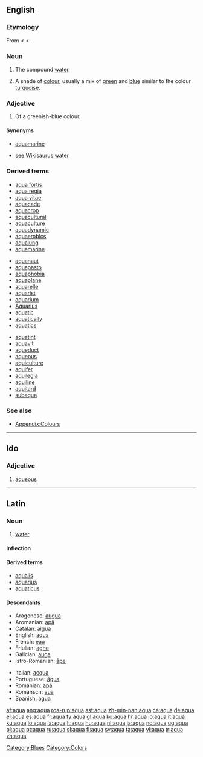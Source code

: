 ==English==

===Etymology===
From {{etyl|la}} {{term|aqua|lang=la}} < {{proto|Indo-European|h₂ekweh₂}} < {{proto|Indo-European|h₂ekw-|to drink}}.

===Noun===
{{en-noun|aquae|-}}

# {{inorganic compound}} The compound [[water]].
# {{colour}} A shade of [[colour]], usually a mix of [[green]] and [[blue]] similar to the colour [[turquoise]].
#: {{colour panel|aqua|00FFFF}}

===Adjective===
{{en-adj}}

# {{colour}} Of a greenish-blue colour.

====Synonyms====
* {{sense|colour}} [[aquamarine]]
* {{sense|water}} see [[Wikisaurus:water]]

===Derived terms===
{{top3}}
* [[aqua fortis]]
* [[aqua regia]]
* [[aqua vitae]]
* [[aquacade]]
* [[aquacrop]]
* [[aquacultural]]
* [[aquaculture]]
* [[aquadynamic]]
* [[aquaerobics]]
* [[aqualung]]
* [[aquamarine]]
{{mid3}}
* [[aquanaut]]
* [[aquapasto]]
* [[aquaphobia]]
* [[aquaplane]]
* [[aquarelle]]
* [[aquarist]]
* [[aquarium]]
* [[Aquarius]]
* [[aquatic]]
* [[aquatically]]
* [[aquatics]]
{{mid3}}
* [[aquatint]]
* [[aquavit]]
* [[aqueduct]]
* [[aqueous]]
* [[aquiculture]]
* [[aquifer]]
* [[aquilegia]]
* [[aquiline]]
* [[aquitard]]
* [[subaqua]]
{{bottom}}

===See also===
* [[Appendix:Colours]]

[[Category:Blues]]
[[Category:Colors]]

----

==Ido==

===Adjective===
{{infl|io|adjective}}

# [[aqueous]]

----

==Latin==

===Noun===
{{la-noun|aqua|aquae|aquae|f|first}}

# [[water]]

====Inflection====
{{la-decl-1st|aqu}}

====Derived terms====
* [[aqualis]]
* [[aquarius]]
* [[aquaticus]]

====Descendants====
{{rel-top|terms descended from "aqua"}}
* Aragonese: [[augua]]
* Aromanian: [[apã]]
* Catalan: [[aigua]]
* English: [[#English|aqua]]
* French: [[eau]]
* Friulian: [[aghe]]
* Galician: [[auga]]
* Istro-Romanian: [[åpe]]
{{rel-mid}}
* Italian: [[acqua]]
* Portuguese: [[água]]
* Romanian: [[apă]]
* Romansch: [[aua]]
* Spanish: [[agua]]
{{rel-bottom}}

[[af:aqua]]
[[ang:aqua]]
[[roa-rup:aqua]]
[[ast:aqua]]
[[zh-min-nan:aqua]]
[[ca:aqua]]
[[de:aqua]]
[[el:aqua]]
[[es:aqua]]
[[fr:aqua]]
[[fy:aqua]]
[[gl:aqua]]
[[ko:aqua]]
[[hr:aqua]]
[[io:aqua]]
[[it:aqua]]
[[ku:aqua]]
[[lo:aqua]]
[[la:aqua]]
[[lt:aqua]]
[[hu:aqua]]
[[nl:aqua]]
[[ja:aqua]]
[[no:aqua]]
[[ug:aqua]]
[[pl:aqua]]
[[pt:aqua]]
[[ru:aqua]]
[[sl:aqua]]
[[fi:aqua]]
[[sv:aqua]]
[[ta:aqua]]
[[vi:aqua]]
[[tr:aqua]]
[[zh:aqua]]